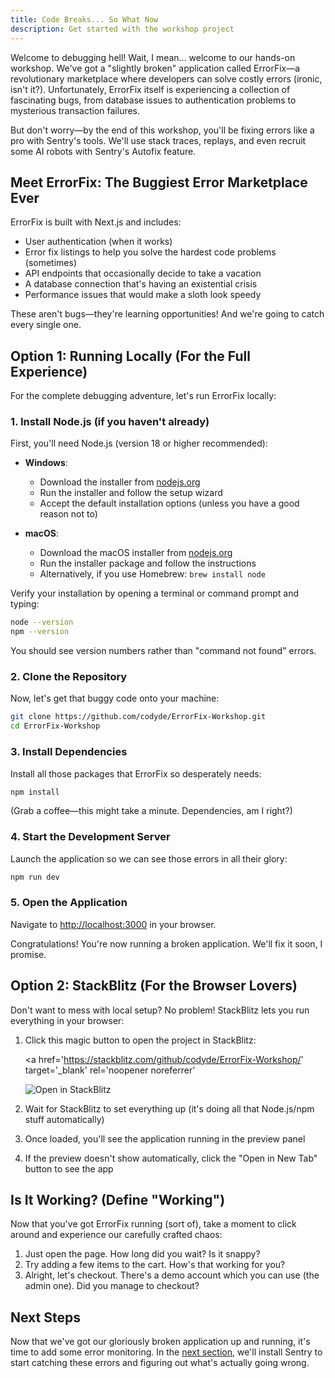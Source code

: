 ```yaml
---
title: Code Breaks... So What Now
description: Get started with the workshop project
---
```


Welcome to debugging hell! Wait, I mean... welcome to our hands-on workshop. We've got a "slightly broken" application called ErrorFix—a revolutionary marketplace where developers can solve costly errors (ironic, isn't it?). Unfortunately, ErrorFix itself is experiencing a collection of fascinating bugs, from database issues to authentication problems to mysterious transaction failures.

But don't worry—by the end of this workshop, you'll be fixing errors like a pro with Sentry's tools. We'll use stack traces, replays, and even recruit some AI robots with Sentry's Autofix feature.

## Meet ErrorFix: The Buggiest Error Marketplace Ever

ErrorFix is built with Next.js and includes:

- User authentication (when it works)
- Error fix listings to help you solve the hardest code problems (sometimes)
- API endpoints that occasionally decide to take a vacation
- A database connection that's having an existential crisis
- Performance issues that would make a sloth look speedy

These aren't bugs—they're learning opportunities! And we're going to catch every single one.

## Option 1: Running Locally (For the Full Experience)

For the complete debugging adventure, let's run ErrorFix locally:

### 1. Install Node.js (if you haven't already)

First, you'll need Node.js (version 18 or higher recommended):

- **Windows**:

  - Download the installer from [nodejs.org](https://nodejs.org/)
  - Run the installer and follow the setup wizard
  - Accept the default installation options (unless you have a good reason not to)

- **macOS**:
  - Download the macOS installer from [nodejs.org](https://nodejs.org/)
  - Run the installer package and follow the instructions
  - Alternatively, if you use Homebrew: `brew install node`

Verify your installation by opening a terminal or command prompt and typing:

```bash
node --version
npm --version
```

You should see version numbers rather than "command not found" errors.

### 2. Clone the Repository

Now, let's get that buggy code onto your machine:

```bash
git clone https://github.com/codyde/ErrorFix-Workshop.git
cd ErrorFix-Workshop
```

### 3. Install Dependencies

Install all those packages that ErrorFix so desperately needs:

```bash
npm install
```

(Grab a coffee—this might take a minute. Dependencies, am I right?)

### 4. Start the Development Server

Launch the application so we can see those errors in all their glory:

```bash
npm run dev
```

### 5. Open the Application

Navigate to [http://localhost:3000](http://localhost:3000) in your browser.

Congratulations! You're now running a broken application. We'll fix it soon, I promise.

## Option 2: StackBlitz (For the Browser Lovers)

Don't want to mess with local setup? No problem! StackBlitz lets you run everything in your browser:

1. Click this magic button to open the project in StackBlitz:

   <a
     href='https://stackblitz.com/github/codyde/ErrorFix-Workshop/'
     target='_blank'
     rel='noopener noreferrer'
   >
     <img
       src='https://developer.stackblitz.com/img/open_in_stackblitz.svg'
       alt='Open in StackBlitz'
     />
   </a>

2. Wait for StackBlitz to set everything up (it's doing all that Node.js/npm stuff automatically)
3. Once loaded, you'll see the application running in the preview panel
4. If the preview doesn't show automatically, click the "Open in New Tab" button to see the app

## Is It Working? (Define "Working")

Now that you've got ErrorFix running (sort of), take a moment to click around and experience our carefully crafted chaos:

1. Just open the page. How long did you wait? Is it snappy?
2. Try adding a few items to the cart. How's that working for you?
3. Alright, let's checkout. There's a demo account which you can use (the admin one). Did you manage to checkout?

## Next Steps

Now that we've got our gloriously broken application up and running, it's time to add some error monitoring. In the [next section](/configure-sentry/), we'll install Sentry to start catching these errors and figuring out what's actually going wrong.

